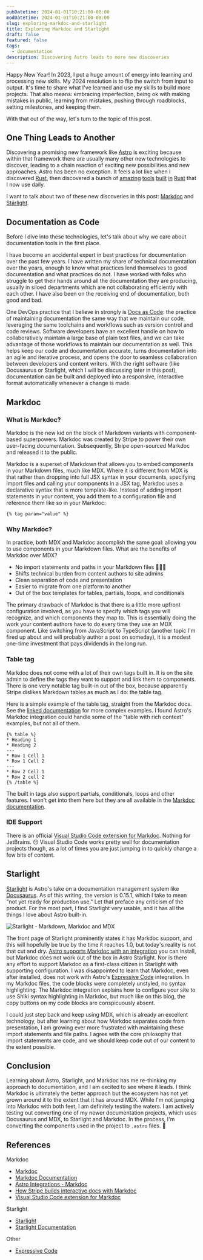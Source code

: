 ```yaml
---
pubDatetime: 2024-01-01T10:21:00-08:00
modDatetime: 2024-01-01T10:21:00-08:00
slug: exploring-markdoc-and-starlight
title: Exploring Markdoc and Starlight
draft: false
featured: false
tags:
  - documentation
description: Discovering Astro leads to more new discoveries
---
```


Happy New Year! In 2023, I put a huge amount of energy into learning and processing new skills. My 2024 resolution is to
flip the switch from input to output. It's time to share what I've learned and use my skills to build more projects.
That also means: embracing imperfection, being ok with making mistakes in public, learning from mistakes, pushing
through roadblocks, setting milestones, and keeping them.

With that out of the way, let's turn to the topic of this post.

## One Thing Leads to Another

Discovering a promising new framework like [Astro](https://astro.build/) is exciting because within that framework there
are usually many other
new technologies to discover, leading to a chain reaction of exciting new possibilities and new approaches. Astro has
been no exception. It feels a lot like when I discovered [Rust](https://www.rust-lang.org/), then discovered a bunch
of [amazing](https://starship.rs/) [tools](https://www.nushell.sh/) [built](https://pola.rs) [in](https://github.com/BurntSushi/ripgrep) [Rust](https://github.com/astral-sh/ruff)
that I now use daily.

I want to talk about two of these new discoveries in this post: [Markdoc](https://markdoc.dev/)
and [Starlight](https://starlight.astro.build/).

## Documentation as Code

Before I dive into these technologies, let's talk about why we care about documentation tools in the first place.

I have become an accidental expert in best practices for documentation over the past few years. I have
written my share of technical documentation over the years, enough to know what practices lend themselves to good
documentation and what practices do not. I have worked with folks who struggle to get their hands around all the
documentation they are producing, usually in siloed departments which are not collaborating efficiently with each other.
I have also been on the receiving end of documentation, both good and bad.

One DevOps practice that I believe in strongly is [Docs as Code](https://www.writethedocs.org/guide/docs-as-code/): the
practice of maintaining documentation the same way that we
maintain our code, leveraging the same toolchains and workflows such as version control and code reviews.
Software developers have an excellent handle on how to collaboratively maintain a large base of plain text files, and we
can take advantage of those workflows to maintain our documentation as well. This helps keep our code and documentation
accurate, turns documentation into an agile and iterative process, and opens the door to seamless collaboration between
developers and content writers. With the right software (like Docusaurus or Starlight, which I will be discussing later
in this post), documentation can be built and deployed into a responsive, interactive format automatically whenever a
change is made.

## Markdoc

### What is Markdoc?

Markdoc is the new kid on the block of Markdown variants with component-based superpowers. Markdoc was created by Stripe
to power their own user-facing documentation. Subsequently, Stripe open-sourced Markdoc and released it to the public.

Markdoc is a superset of Markdown that allows you to embed components in your Markdown files, much like MDX. Where it is
different from MDX is that rather than dropping into full JSX syntax in your documents, specifying import files and
calling your components in a JSX tag, Markdoc uses a declarative syntax that is more template-like.
Instead of adding import statements in your content, you add them to a configuration file and reference them like so in
your Markdoc:

```
{% tag param="value" %}
```

### Why Markdoc?

In practice, both MDX and Markdoc accomplish the same goal: allowing you to use components in your Markdown files. What
are the benefits of Markdoc over MDX?

- No import statements and paths in your Markdown files 🥳😎💯
- Shifts technical burden from content authors to site admins
- Clean separation of code and presentation
- Easier to migrate from one platform to another
- Out of the box templates for tables, partials, loops, and conditionals

The primary drawback of Markdoc is that there is a little more upfront configuration involved, as you have to specify
which tags
you will recognize, and which components they map to. This is essentially doing the work your content authors have to do
every time they use an MDX component. Like switching from JavaScript to TypeScript (another topic I'm fired up about
and will probably author a post on someday), it is a modest one-time investment that pays dividends in the long run.

### Table tag

Markdoc does not come with a lot of their own tags built in. It is on the site admin to define the tags they want to
support and link them to components. There is one very notable tag built-in out of the box, because apparently Stripe
dislikes Markdown tables as much as I do: the table tag.

Here is a simple example of the table tag, straight from the Markdoc docs. See
the [linked documentation](https://markdoc.dev/docs/tags#table) for more complex examples. I found Astro's Markdoc
integration could handle some of the "table with rich context" examples, but not all of them.

```
{% table %}
* Heading 1
* Heading 2
---
* Row 1 Cell 1
* Row 1 Cell 2
---
* Row 2 Cell 1
* Row 2 cell 2
{% /table %}
```

The built in tags also support partials, conditionals, loops and other features. I won't get into them here but they are
all available in the [Markdoc documentation](https://markdoc.dev/docs/getting-started).

### IDE Support

There is an
official [Visual Studio Code extension for Markdoc](https://github.com/markdoc-extra/vscode-markdoc/tree/main). Nothing
for JetBrains. 😔 Visual Studio Code works pretty well for documentation projects though, as a lot of times you are
just jumping in to quickly change a few bits of content.

## Starlight

[Starlight](https://starlight.astro.build/) is Astro's take on a documentation management system
like [Docusaurus](https://docusaurus.io/). As of this writing, the version is
0.15.1, which I take to mean "not yet ready for production use." Let that preface any criticism of the product. For the
most part, I find Starlight very usable, and it has all the things I love about Astro built-in.

![Starlight - Markdown, Markdoc and MDX](@assets/images/2024/01/starlight-markdoc.png)

The front page of Starlight prominently states it has Markdoc support, and this will hopefully be true by the time it
reaches 1.0, but
today's reality is not that cut and
dry. [Astro supports Markdoc with an integration](https://docs.astro.build/en/guides/integrations-guide/markdoc/) you
can install, but Markdoc
does not work out of
the box in Astro Starlight. Nor is there any effort to support Markdoc as a first-class citizen in Starlight with
supporting configuration. I was disappointed to learn that Markdoc, even after installed, does not work with
Astro's [Expressive Code](https://github.com/expressive-code/expressive-code) integration. In my Markdoc
files, the code blocks were completely unstyled, no syntax highlighting. The Markdoc integration explains how to
configure your site to use Shiki syntax highlighting in Markdoc, but much like on this blog, the copy buttons on my code
blocks are conspicuously absent.

I could just step back and keep using MDX, which is already an excellent technology, but after learning about how
Markdoc separates code from presentation, I am growing ever more frustrated with maintaining these import statements and
file paths. I agree with the core philosophy that import statements are code, and we should keep code out of our content
to the extent possible.

## Conclusion

Learning about Astro, Starlight, and Markdoc has me re-thinking my approach to documentation, and I am excited to see
where it leads. I think Markdoc is ultimately the better approach but the ecosystem has not yet grown around it to the
extent that it has around MDX. While I'm not jumping into Markdoc with both feet, I am definitely testing the waters. I
am actively testing out converting one of my newer documentation projects, which uses Docusaurus and MDX, to Starlight
and
Markdoc. In the process, I'm converting the components used in the project to `.astro` files. 🚀

## References

Markdoc

- [Markdoc](https://markdoc.dev/)
- [Markdoc Documentation](https://markdoc.dev/docs/getting-started)
- [Astro Integrations - Markdoc](https://docs.astro.build/en/guides/integrations-guide/markdoc/)
- [How Stripe builds interactive docs with Markdoc](https://stripe.com/blog/markdoc)
- [Visual Studio Code extension for Markdoc](https://github.com/markdoc-extra/vscode-markdoc/tree/main)

Starlight

- [Starlight](https://starlight.astro.build/)
- [Starlight Documentation](https://starlight.astro.build/getting-started/)

Other

- [Expressive Code](https://github.com/expressive-code/expressive-code)
